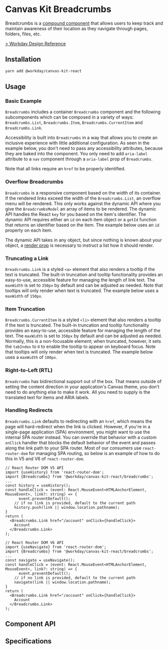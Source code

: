 
<Meta of={BreadcrumbsStories} />

# Canvas Kit Breadcrumbs

Breadcrumbs is a
[compound component](/getting-started/for-developers/resources/compound-components/) that allows
users to keep track and maintain awareness of their location as they navigate through pages,
folders, files, etc.

[> Workday Design Reference](https://design.workday.com/components/navigation/breadcrumbs)

## Installation

```sh
yarn add @workday/canvas-kit-react
```

## Usage

### Basic Example

`Breadcrumbs` includes a container `Breadcrumbs` component and the following subcomponents which can
be composed in a variety of ways: `Breadcrumbs.List`, `Breadcrumbs.Item`, `Breadcrumbs.CurrentItem`
and `Breadcrumbs.Link`.

Accessibility is built into `Breadcrumbs` in a way that allows you to create an inclusive experience
with little additional configuration. As seen in the example below, you don't need to pass any
accessibility attributes, because they are baked into the component. You only need to add
`aria-label` attribute to a `nav` component through a `aria-label` prop of `Breadcrumbs`.

<ExampleCodeBlock of={BreadcrumbsStories.Basic} />

Note that all links require an `href` to be properly identified.

### Overflow Breadcrumbs

`Breadcrumbs` is a responsive component based on the width of its container. If the rendered links
exceed the width of the `Breadcrumbs.List`, an overflow menu will be rendered. This only works
against the dynamic API where you give the `BreadcrumbsModel` an array of items to be rendered. The
dynamic API handles the React `key` for you based on the item's identifier. The dynamic API requires
either an `id` on each item object or a `getId` function that returns an identifier based on the
item. The example below uses an `id` property on each item.

<ExampleCodeBlock of={BreadcrumbsStories.OverflowBreadcrumbs} />

The dynamic API takes in any object, but since nothing is known about your object, a
[render prop](https://reactjs.org/docs/render-props.html) is necessary to instruct a list how it
should render.

### Truncating a Link

`Breadcrumbs.Link` is a styled `<a>` element that also renders a tooltip if the text is truncated.
The built-in truncation and tooltip functionality provides an easy-to-use, accessible feature for
managing the length of link text. The `maxWidth` is set to `350px` by default and can be adjusted as
needed. Note that tooltips will only render when text is truncated. The example below uses a
`maxWidth` of `150px`.

<ExampleCodeBlock of={BreadcrumbsStories.LinkTruncation} />

### Item Truncation

`Breadcrumbs.CurrentItem` is a styled `<li>` element that also renders a tooltip if the text is
truncated. The built-in truncation and tooltip functionality provides an easy-to-use, accessible
feature for managing the length of the text. The `maxWidth` is set to `350px` by default and can be
adjusted as needed. Normally, this is a non-focusable element; when truncated, however, it sets the
`tabIndex` to `0` to enable the tooltip to appear on keyboard focus. Note that tooltips will only
render when text is truncated. The example below uses a `maxWidth` of `100px`.

<ExampleCodeBlock of={BreadcrumbsStories.CurrentItemTruncation} />

### Right-to-Left (RTL)

`Breadcrumbs` has bidirectional support out of the box. That means outside of setting the content
direction in your application's Canvas theme, you don't need to do anything else to make it work.
All you need to supply is the translated text for items and ARIA labels.

<ExampleCodeBlock of={BreadcrumbsStories.RTLOverflowList} />

### Handling Redirects

`Breadcrumbs.Link` defaults to redirecting with an `href`, which means the page will hard-redirect
when the link is clicked. However, if you're in a single-page application (SPA) environment, you
might want to use the internal SPA router instead. You can override that behavior with a custom
`onClick` handler that blocks the default behavior of the event and passes along the link path to
your SPA router. Most of our consumers use `react-router-dom` for managing SPA routing, so below is
an example of how to do this in V5 and V6 of `react-router-dom`.

```tsx
// React Router DOM V5 API
import {useHistory} from 'react-router-dom';
import {Breadcrumbs} from '@workday/canvas-kit-react/breadcrumbs';
...
const history = useHistory();
const handleClick = (event: React.MouseEvent<HTMLAnchorElement, MouseEvent>, link?: string) => {
      event.preventDefault();
    // if no link is provided, default to the current path
    history.push(link || window.location.pathname);
}
return (
  <Breadcrumbs.Link href="/account" onClick={handleClick}>
    Account
  </Breadcrumbs.Link>
);

// React Router DOM V6 API
import {useNavigate} from 'react-router-dom';
import {Breadcrumbs} from '@workday/canvas-kit-react/breadcrumbs';
...
const navigate = useNavigate();
const handleClick = (event: React.MouseEvent<HTMLAnchorElement, MouseEvent>, link?: string) => {
      event.preventDefault();
    // if no link is provided, default to the current path
    navigate(link || window.location.pathname);
}
return (
  <Breadcrumbs.Link href="/account" onClick={handleClick}>
    Account
  </Breadcrumbs.Link>
);
```

## Component API

<SymbolDoc name="Breadcrumbs" fileName="/react/" />

## Specifications

<Specifications file="Breadcrumbs.spec.ts" name="Breadcrumbs" />
